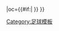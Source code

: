 {{fb team |t=-{zh-hk:羅連安特;zh-hans:洛里昂;zh-tw:洛里昂;}- |tan=洛里昂足球俱樂部 |tc=FRA |abb={{#if:{{{abb|}}}|LOR{{0}}}} |oc={{#if:{{{oc|}}}|{{{oc}}} }} }}<!--
--><noinclude>[[Category:足球模板]]</noinclude>